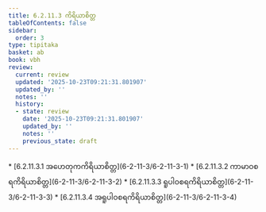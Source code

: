 ```yaml
---
title: 6.2.11.3 ကိရိယာစိတ္တ
tableOfContents: false
sidebar:
  order: 3
type: tipitaka
basket: ab
book: vbh
review:
  current: review
  updated: '2025-10-23T09:21:31.801907'
  updated_by: ''
  notes: ''
  history:
  - state: review
    date: '2025-10-23T09:21:31.801907'
    updated_by: ''
    notes: ''
    previous_state: draft
---
```



<ReviewStatus review={frontmatter.review} showDetails={true} />

<HypothesisAnnotation frontmatter={frontmatter} />

<DynamicBreadcrumb />



<TableOfContents book="vbh" section="6.2.11.3">
* [6.2.11.3.1 အဟေတုကကိရိယာစိတ္တ](6-2-11-3/6-2-11-3-1)
* [6.2.11.3.2 ကာမာဝစရကိရိယာစိတ္တ](6-2-11-3/6-2-11-3-2)
* [6.2.11.3.3 ရူပါဝစရကိရိယာစိတ္တ](6-2-11-3/6-2-11-3-3)
* [6.2.11.3.4 အရူပါဝစရကိရိယာစိတ္တ](6-2-11-3/6-2-11-3-4)
</TableOfContents>